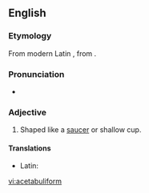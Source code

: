 ==English==

===Etymology===
From modern Latin {{m|la|acetabuliformis}}, from {{m|la|acetabulum||saucer}} {{suffix||form|lang=en}}.

===Pronunciation===
* {{IPA|/æsɪˈtæbjuːlɪfɔːm/|lang=en}}

===Adjective===
{{en-adj|-}}

# {{label|en|botany}} Shaped like a [[saucer]] or shallow cup.

====Translations====
{{trans-top|shaped like a saucer}}
* Latin: {{t|la|acetabuliforma}}
{{trans-mid}}
{{trans-bottom}}

[[vi:acetabuliform]]